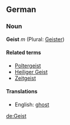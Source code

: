 ==German==
===Noun===
'''Geist''' ''m'' (Plural: [[Geister]])

====Related terms====
*[[Poltergeist]]
*[[Heiliger Geist]]
*[[Zeitgeist]]

====Translations====
*English: [[ghost]]

[[de:Geist]]